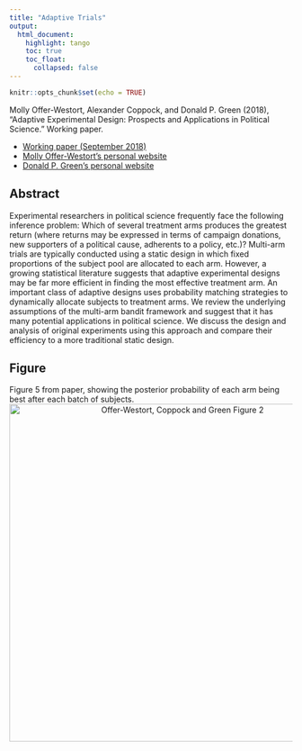 ```yaml
---
title: "Adaptive Trials"
output: 
  html_document:
    highlight: tango
    toc: true
    toc_float:
      collapsed: false
---
```


```r
knitr::opts_chunk$set(echo = TRUE)
```

Molly Offer-Westort, Alexander Coppock, and Donald P. Green (2018), "Adaptive Experimental Design: Prospects and Applications in Political Science." Working paper.

- [Working paper (September 2018)](papers/OCG_adaptive.pdf)
- [Molly Offer-Westort's personal website](https://mollyow.github.io/)
- [Donald P. Green's personal website](https://sites.google.com/site/donaldpgreen/)

## Abstract

Experimental researchers in political science frequently face the following inference problem: Which of several treatment arms produces the greatest return (where returns may be expressed in terms of campaign donations, new supporters of a political cause, adherents to a policy, etc.)? Multi-arm trials are typically conducted using a static design in which fixed proportions of the subject pool are allocated to each arm. However, a growing statistical literature suggests that adaptive experimental designs may be far more efficient in finding the most effective treatment arm. An important class of adaptive designs uses probability matching strategies to dynamically allocate subjects to treatment arms. We review the underlying assumptions of the multi-arm bandit framework and suggest that it has many potential applications in political science. We discuss the design and analysis of original experiments using this approach and compare their efficiency to a more traditional static design.

## Figure

Figure 5 from paper, showing the posterior probability of each arm being best after each batch of subjects.
<center><img src="images/over_time.png" alt="Offer-Westort, Coppock and Green Figure 2" width="600"></center>
